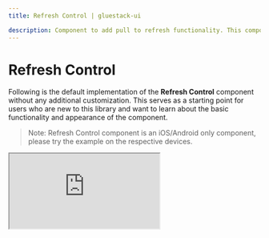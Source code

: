 ```yaml
---
title: Refresh Control | gluestack-ui

description: Component to add pull to refresh functionality. This component is used inside a ScrollView or ListView. When the ScrollView is at scrollY 0, swiping down triggers an onRefresh event. It is embedded react-native `Refresh Control` with all utility props of `gluestack-ui/themed`.
---
```



<Meta title="ui/Components/React Native Components/Refresh Control" />

# Refresh Control

Following is the default implementation of the **Refresh Control** component without any additional customization. This serves as a starting point for users who are new to this library and want to learn about the basic functionality and appearance of the component.

> Note: Refresh Control component is an iOS/Android only component, please try the example on the respective devices.

<iframe
  src="https://snack.expo.dev/embedded/@gluestack/refreshcontrol-example-gluestack-ui?iframeId=wyhh69uyix&preview=true&platform=ios&theme=dark"
  style={{ width: '100%', height: '60vh', border: '0px' }}
/>

<br />

> Note: You can refer [here](https://github.com/gluestack/gluestack-ui/tree/main/packages/themed/src/components/RefreshControl/styled-components) to learn about default styling of Refresh Control component

### Import

To use this component in your project, include the following import statement in your file.

```bash
import { RefreshControl } from '@gluestack-ui/themed';
```

### Anatomy

The structure provided below can help you identify and understand a Refresh Control component's various parts.

```jsx
export default () => <RefreshControl />;
```

### API Reference

The following section contains a comprehensive list of the component's references, including descriptions, properties, types, and default behavior. This information is readily available for you to access, helping you effectively utilize the component library in your projects.

### Refresh Control

It inherits all the properties of React Native's [Refresh Control](https://reactnative.dev/docs/refreshcontrol) component.
